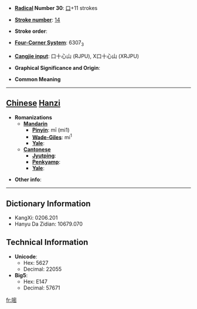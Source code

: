 * '''[[Wiktionary:Chinese radical index| Radical]] Number 30''': [[Wiktionary:Chinese radical index 口|口]]+11 strokes

* '''[[Wiktionary:Chinese total strokes index|Stroke number]]''': [[Wiktionary:Chinese total strokes index 14|14]]

* '''Stroke order''': 

* '''[[Wiktionary:Chinese four corner index|Four-Corner System]]''': 6307<sub>3</sub>

* '''[[Wiktionary:Chinese Cangjie index|Cangjie input]]''': 口十心山 (RJPU), X口十心山 (XRJPU)

* '''Graphical Significance and Origin''': 

* '''Common Meaning'''

----

== [[Chinese]] [[Hanzi]] ==

* '''Romanizations'''
** '''[[Mandarin]]'''
*** '''[[Pinyin]]''': mī (mi1)
*** '''[[Wade-Giles]]''': mi<sup>1</sup>
*** '''[[Yale]]''': 
** '''[[Cantonese]]'''
*** '''[[Jyutping]]''':
*** '''[[Penkyamp]]''': 
*** '''[[Yale]]''': 

* '''Other info''': 

----

== Dictionary Information ==

* KangXi: 0206.201
* Hanyu Da Zidian: 10679.070

== Technical Information ==

* '''Unicode''':
** Hex: 5627
** Decimal: 22055
* '''Big5''':
** Hex: E147
** Decimal: 57671

[[fr:嘧]]
